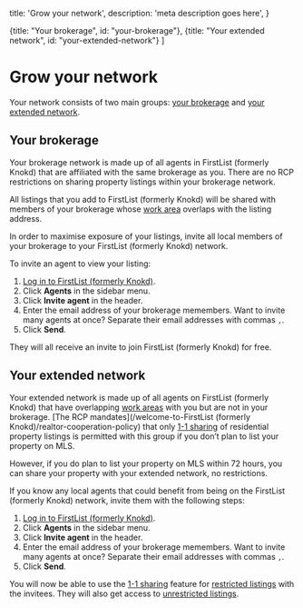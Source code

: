 
  title: 'Grow your network',
  description:
    'meta description goes here',
}

  {title: "Your brokerage", id: "your-brokerage"},
  {title: "Your extended network", id: "your-extended-network"}
]

<HeroPattern />

# Grow your network

Your network consists of two main groups: [your brokerage](#your-brokerage) and [your extended network](#your-extended-network). 

## Your brokerage

Your brokerage network is made up of all agents in FirstList (formerly Knokd) that are affiliated with the same brokerage as you. There are no RCP restrictions on sharing property listings within your brokerage network.

All listings that you add to FirstList (formerly Knokd) will be shared with members of your brokerage whose [work area](/getting-started/sign-up-as-an-agent#work-area) overlaps with the listing address.

In order to maximise exposure of your listings, invite all local members of your brokerage to your FirstList (formerly Knokd) network.

To invite an agent to view your listing:

1. <a href="https://app.firstlist.co/login" target="_blank">Log in to FirstList (formerly Knokd)</a>.
2. Click **Agents** in the sidebar menu.
3. Click **Invite agent** in the header.
4. Enter the email address of your brokerage memembers.
  <Note>Want to invite many agents at once? Separate their email addresses with commas `,`.</Note>
5. Click **Send**.

They will all receive an invite to join FirstList (formerly Knokd) for free.

## Your extended network

Your extended network is made up of all agents on FirstList (formerly Knokd) that have overlapping [work areas](#work-area) with you but are not in your brokerage. [The RCP mandates](/welcome-to-FirstList (formerly Knokd)/realtor-cooperation-policy) that only [1-1 sharing](/listings/1-1-sharing) of residential property listings is permitted with this group if you don’t plan to list your property on MLS.

However, if you do plan to list your property on MLS within 72 hours, you can share your property with your extended network, no restrictions.

If you know any local agents that could benefit from being on the FirstList (formerly Knokd) network, invite them with the following steps:

1. <a href="https://app.firstlist.co/login" target="_blank">Log in to FirstList (formerly Knokd)</a>.
2. Click **Agents** in the sidebar menu.
3. Click **Invite agent** in the header.
4. Enter the email address of your brokerage memembers.
  <Note>Want to invite many agents at once? Separate their email addresses with commas `,`.</Note>
5. Click **Send**.

You will now be able to use the [1-1 sharing](/listings/1-1-sharing) feature for [restricted listings](/listings/types-of-listings#restricted-listings) with the invitees. They will also get access to [unrestricted listings](/listings/types-of-listings#unrestricted-listings). 
